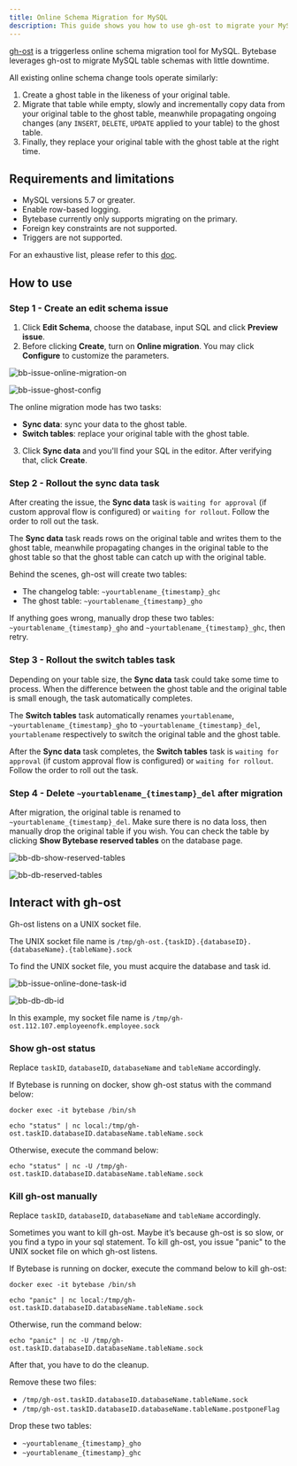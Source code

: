```yaml
---
title: Online Schema Migration for MySQL
description: This guide shows you how to use gh-ost to migrate your MySQL databases in Bytebase.
---
```


<PricingPlanBlock feature_name='ONLINE_SCHEMA_CHANGE' />

[gh-ost](https://github.com/github/gh-ost) is a triggerless online schema migration tool for MySQL. Bytebase leverages gh-ost to migrate MySQL table schemas with little downtime.

All existing online schema change tools operate similarly:

1. Create a ghost table in the likeness of your original table.
2. Migrate that table while empty, slowly and incrementally copy data from your original table to the ghost table, meanwhile propagating ongoing changes (any `INSERT`, `DELETE`, `UPDATE` applied to your table) to the ghost table.
3. Finally, they replace your original table with the ghost table at the right time.

## Requirements and limitations

- MySQL versions 5.7 or greater.
- Enable row-based logging.
- Bytebase currently only supports migrating on the primary.
- Foreign key constraints are not supported.
- Triggers are not supported.

For an exhaustive list, please refer to this [doc](https://github.com/github/gh-ost/blob/master/doc/requirements-and-limitations.md).

## How to use

### Step 1 - Create an edit schema issue

1. Click **Edit Schema**, choose the database, input SQL and click **Preview issue**.
2. Before clicking **Create**, turn on **Online migration**. You may click **Configure** to customize the parameters.

![bb-issue-online-migration-on](/content/docs/change-database/online-schema-migration-for-mysql/bb-issue-online-migration-on.webp)

![bb-issue-ghost-config](/content/docs/change-database/online-schema-migration-for-mysql/bb-issue-ghost-config.webp)

The online migration mode has two tasks:

- **Sync data**: sync your data to the ghost table.
- **Switch tables**: replace your original table with the ghost table.

3. Click **Sync data** and you'll find your SQL in the editor. After verifying that, click **Create**.

### Step 2 - Rollout the sync data task

After creating the issue, the **Sync data** task is `waiting for approval` (if custom approval flow is configured) or `waiting for rollout`. Follow the order to roll out the task.

The **Sync data** task reads rows on the original table and writes them to the ghost table, meanwhile propagating changes in the original table to the ghost table so that the ghost table can catch up with the original table.

Behind the scenes, gh-ost will create two tables:

- The changelog table: `~yourtablename_{timestamp}_ghc`
- The ghost table: `~yourtablename_{timestamp}_gho`

If anything goes wrong, manually drop these two tables: `~yourtablename_{timestamp}_gho` and `~yourtablename_{timestamp}_ghc`, then retry.

### Step 3 - Rollout the switch tables task

Depending on your table size, the **Sync data** task could take some time to process. When the difference between the ghost table and the original table is small enough, the task automatically completes.

The **Switch tables** task automatically renames `yourtablename`, `~yourtablename_{timestamp}_gho` to `~yourtablename_{timestamp}_del`, `yourtablename` respectively to switch the original table and the ghost table.

After the **Sync data** task completes, the **Switch tables** task is `waiting for approval` (if custom approval flow is configured) or `waiting for rollout`. Follow the order to roll out the task.

### Step 4 - Delete `~yourtablename_{timestamp}_del` after migration

After migration, the original table is renamed to `~yourtablename_{timestamp}_del`. Make sure there is no data loss, then manually drop the original table if you wish. You can check the table by clicking **Show Bytebase reserved tables** on the database page.

![bb-db-show-reserved-tables](/content/docs/change-database/online-schema-migration-for-mysql/bb-db-show-reserved-tables.webp)

![bb-db-reserved-tables](/content/docs/change-database/online-schema-migration-for-mysql/bb-db-reserved-tables.webp)

## Interact with gh-ost

Gh-ost listens on a UNIX socket file.

The UNIX socket file name is `/tmp/gh-ost.{taskID}.{databaseID}.{databaseName}.{tableName}.sock`

To find the UNIX socket file, you must acquire the database and task id.

![bb-issue-online-done-task-id](/content/docs/change-database/online-schema-migration-for-mysql/bb-issue-online-done-task-id.webp)

![bb-db-db-id](/content/docs/change-database/online-schema-migration-for-mysql/bb-db-db-id.webp)

In this example, my socket file name is `/tmp/gh-ost.112.107.employeenofk.employee.sock`

### Show gh-ost status

<HintBlock type="info">

Replace `taskID`, `databaseID`, `databaseName` and `tableName` accordingly.

</HintBlock>

If Bytebase is running on docker, show gh-ost status with the command below:

```text
docker exec -it bytebase /bin/sh
```

```text
echo "status" | nc local:/tmp/gh-ost.taskID.databaseID.databaseName.tableName.sock
```

Otherwise, execute the command below:

```text
echo "status" | nc -U /tmp/gh-ost.taskID.databaseID.databaseName.tableName.sock
```

### Kill gh-ost manually

<HintBlock type="info">

Replace `taskID`, `databaseID`, `databaseName` and `tableName` accordingly.

</HintBlock>

Sometimes you want to kill gh-ost. Maybe it’s because gh-ost is so slow, or you find a typo in your sql statement.
To kill gh-ost, you issue "panic" to the UNIX socket file on which gh-ost listens.

If Bytebase is running on docker, execute the command below to kill gh-ost:

```text
docker exec -it bytebase /bin/sh
```

```text
echo "panic" | nc local:/tmp/gh-ost.taskID.databaseID.databaseName.tableName.sock
```

Otherwise, run the command below:

```text
echo "panic" | nc -U /tmp/gh-ost.taskID.databaseID.databaseName.tableName.sock
```

After that, you have to do the cleanup.

Remove these two files:

- `/tmp/gh-ost.taskID.databaseID.databaseName.tableName.sock`
- `/tmp/gh-ost.taskID.databaseID.databaseName.tableName.postponeFlag`

Drop these two tables:

- `~yourtablename_{timestamp}_gho`
- `~yourtablename_{timestamp}_ghc`

